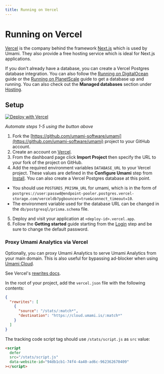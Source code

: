 ```yaml
---
title: Running on Vercel
---
```


# Running on Vercel

[Vercel](https://vercel.com/) is the company behind the framework [Next.js](https://nextjs.org/) which is used by Umami.
They also provide a free hosting service which is ideal for Next.js applications.

If you don't already have a database, you can create a Vercel Postgres database integration. You can also
follow the [Running on DigitalOcean](/docs/running-on-digitalocean) guide or the
[Running on PlanetScale](/docs/running-on-planetscale) guide to get a database up and running.
You can also check out the **Managed databases** section under [Hosting](/docs/guides/hosting).

## Setup

[![Deploy with Vercel](https://vercel.com/button)](https://vercel.com/new/clone?repository-url=https%3A%2F%2Fgithub.com%2Fumami-software%2Fumami&env=DATABASE_URL)

_Automate steps 1-5 using the button above_

1. Fork the [https://github.com/umami-software/umami](https://github.com/umami-software/umami) project to your GitHub account.
2. Create an account on [Vercel](https://vercel.com/).
3. From the dashboard page click **Import Project** then specify the URL to your fork of the project on GitHub.
4. Add the required environment variables `DATABASE_URL` to your Vercel project. These values are defined in the
   **Configure Umami** step from [Install](/docs/install). You can also create a Vercel Postgres database at this point.

- You should use `POSTGRES_PRISMA_URL` for umami, which is in the form of `postgres://user:passwd@endpoint-pooler.postgres.vercel-storage.com/verceldb?pgbouncer=true&connect_timeout=10`.
- The environment variable used for the database URL can be changed in the `db/postgresql/prisma.schema` file.

5. Deploy and visit your application at `<deploy-id>.vercel.app`.
6. Follow the **Getting started** guide starting from the [Login](/docs/login) step and be sure to change the default password.

### Proxy Umami Analytics via Vercel

Optionally, you can proxy Umami Analytics to serve Umami Analytics from your main domain. This is also useful for bypassing ad-blocker when using [Umami Cloud](https://umami.is/pricing).

See Vercel's [rewrites docs](https://vercel.com/docs/project-configuration).

In the root of your project, add the `vercel.json` file with the following contents:

```json
{
  "rewrites": [
    {
      "source": "/stats/:match*",
      "destination": "https://cloud.umami.is/:match*"
    }
  ]
}
```

The tracking code script tag should use `/stats/script.js` as `src` value:

```html
<script
  defer
  src="/stats/script.js"
  data-website-id="94db1cb1-74f4-4a40-ad6c-962362670409"
></script>
```
